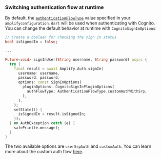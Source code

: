 ### Switching authentication flow at runtime 

By default, the [`authenticationFlowType`](https://docs.aws.amazon.com/cognito/latest/developerguide/amazon-cognito-user-pools-authentication-flow.html) value specified in your `amplifyconfiguration.dart` will be used when authenticating with Cognito. You can change the default behavior at runtime with `CognitoSignInOptions`:

```dart
// Create a boolean for checking the sign in status
bool isSignedIn = false;

...

Future<void> signInUser(String username, String password) async {
  try {
    final result = await Amplify.Auth.signIn(
      username: username,
      password: password,
      options: const SignInOptions(
        pluginOptions: CognitoSignInPluginOptions(
          authFlowType: AuthenticationFlowType.customAuthWithSrp,
        ),
      ),
    );
    setState(() {
      isSignedIn = result.isSignedIn;
    });
  } on AuthException catch (e) {
    safePrint(e.message);
  }
}
```

The two available options are `userSrpAuth` and `customAuth`. You can learn more about the custom auth flow [here](/lib/auth/signin_with_custom_flow).